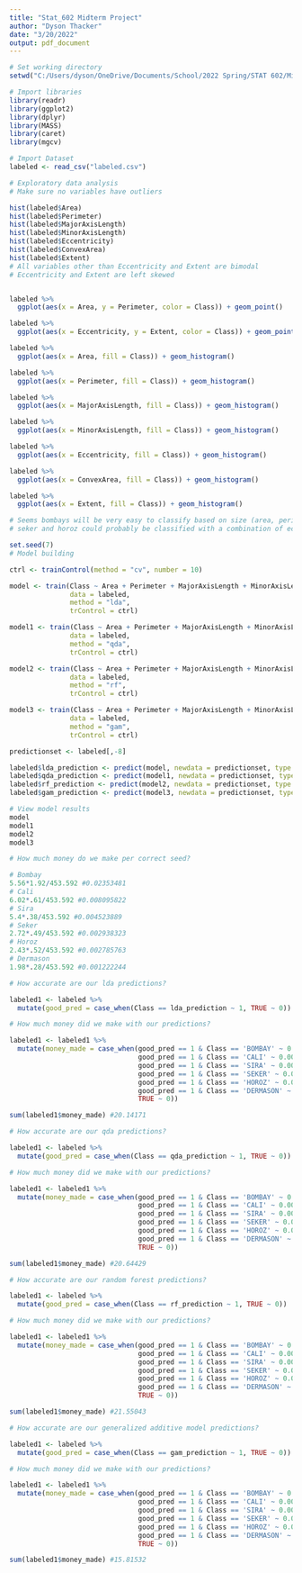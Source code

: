 ---
title: "Stat_602 Midterm Project"
author: "Dyson Thacker"
date: "3/20/2022"
output: pdf_document
---

```{r}
# Set working directory
setwd("C:/Users/dyson/OneDrive/Documents/School/2022 Spring/STAT 602/Midterm Project")

# Import libraries
library(readr)
library(ggplot2)
library(dplyr)
library(MASS)
library(caret)
library(mgcv)

# Import Dataset
labeled <- read_csv("labeled.csv")
```

```{r}
# Exploratory data analysis
# Make sure no variables have outliers

hist(labeled$Area)
hist(labeled$Perimeter)
hist(labeled$MajorAxisLength)
hist(labeled$MinorAxisLength)
hist(labeled$Eccentricity)
hist(labeled$ConvexArea)
hist(labeled$Extent)
# All variables other than Eccentricity and Extent are bimodal
# Eccentricity and Extent are left skewed


labeled %>% 
  ggplot(aes(x = Area, y = Perimeter, color = Class)) + geom_point()

labeled %>% 
  ggplot(aes(x = Eccentricity, y = Extent, color = Class)) + geom_point()

labeled %>% 
  ggplot(aes(x = Area, fill = Class)) + geom_histogram()

labeled %>% 
  ggplot(aes(x = Perimeter, fill = Class)) + geom_histogram()

labeled %>% 
  ggplot(aes(x = MajorAxisLength, fill = Class)) + geom_histogram()

labeled %>% 
  ggplot(aes(x = MinorAxisLength, fill = Class)) + geom_histogram()

labeled %>% 
  ggplot(aes(x = Eccentricity, fill = Class)) + geom_histogram()

labeled %>% 
  ggplot(aes(x = ConvexArea, fill = Class)) + geom_histogram()

labeled %>% 
  ggplot(aes(x = Extent, fill = Class)) + geom_histogram()

# Seems bombays will be very easy to classify based on size (area, perimiter, etc)
# seker and horoz could probably be classified with a combination of eccentricity and extent

```


```{r}
set.seed(7)
# Model building

ctrl <- trainControl(method = "cv", number = 10)

model <- train(Class ~ Area + Perimeter + MajorAxisLength + MinorAxisLength + Eccentricity + ConvexArea + Extent,
               data = labeled,
               method = "lda",
               trControl = ctrl)

model1 <- train(Class ~ Area + Perimeter + MajorAxisLength + MinorAxisLength + Eccentricity + ConvexArea + Extent,
               data = labeled,
               method = "qda",
               trControl = ctrl)

model2 <- train(Class ~ Area + Perimeter + MajorAxisLength + MinorAxisLength + Eccentricity + ConvexArea + Extent,
               data = labeled,
               method = "rf",
               trControl = ctrl)

model3 <- train(Class ~ Area + Perimeter + MajorAxisLength + MinorAxisLength + Eccentricity + ConvexArea + Extent,
               data = labeled,
               method = "gam",
               trControl = ctrl)

predictionset <- labeled[,-8]

labeled$lda_prediction <- predict(model, newdata = predictionset, type = "raw")
labeled$qda_prediction <- predict(model1, newdata = predictionset, type = "raw")
labeled$rf_prediction <- predict(model2, newdata = predictionset, type = "raw")
labeled$gam_prediction <- predict(model3, newdata = predictionset, type = "raw")

```

```{r}
# View model results
model
model1
model2
model3
```


```{r}
# How much money do we make per correct seed?

# Bombay
5.56*1.92/453.592 #0.02353481
# Cali
6.02*.61/453.592 #0.008095822
# Sira
5.4*.38/453.592 #0.004523889
# Seker
2.72*.49/453.592 #0.002938323
# Horoz
2.43*.52/453.592 #0.002785763
# Dermason
1.98*.28/453.592 #0.001222244
```

```{r}
# How accurate are our lda predictions?

labeled1 <- labeled %>% 
  mutate(good_pred = case_when(Class == lda_prediction ~ 1, TRUE ~ 0))

# How much money did we make with our predictions?

labeled1 <- labeled1 %>%
  mutate(money_made = case_when(good_pred == 1 & Class == 'BOMBAY' ~ 0.02353481,
                                good_pred == 1 & Class == 'CALI' ~ 0.008095822,
                                good_pred == 1 & Class == 'SIRA' ~ 0.004523889,
                                good_pred == 1 & Class == 'SEKER' ~ 0.002938323,
                                good_pred == 1 & Class == 'HOROZ' ~ 0.002785763,
                                good_pred == 1 & Class == 'DERMASON' ~ 0.001222244,
                                TRUE ~ 0))

sum(labeled1$money_made) #20.14171

```
```{r}
# How accurate are our qda predictions?

labeled1 <- labeled %>% 
  mutate(good_pred = case_when(Class == qda_prediction ~ 1, TRUE ~ 0))

# How much money did we make with our predictions?

labeled1 <- labeled1 %>%
  mutate(money_made = case_when(good_pred == 1 & Class == 'BOMBAY' ~ 0.02353481,
                                good_pred == 1 & Class == 'CALI' ~ 0.008095822,
                                good_pred == 1 & Class == 'SIRA' ~ 0.004523889,
                                good_pred == 1 & Class == 'SEKER' ~ 0.002938323,
                                good_pred == 1 & Class == 'HOROZ' ~ 0.002785763,
                                good_pred == 1 & Class == 'DERMASON' ~ 0.001222244,
                                TRUE ~ 0))

sum(labeled1$money_made) #20.64429
```
```{r}
# How accurate are our random forest predictions?

labeled1 <- labeled %>% 
  mutate(good_pred = case_when(Class == rf_prediction ~ 1, TRUE ~ 0))

# How much money did we make with our predictions?

labeled1 <- labeled1 %>%
  mutate(money_made = case_when(good_pred == 1 & Class == 'BOMBAY' ~ 0.02353481,
                                good_pred == 1 & Class == 'CALI' ~ 0.008095822,
                                good_pred == 1 & Class == 'SIRA' ~ 0.004523889,
                                good_pred == 1 & Class == 'SEKER' ~ 0.002938323,
                                good_pred == 1 & Class == 'HOROZ' ~ 0.002785763,
                                good_pred == 1 & Class == 'DERMASON' ~ 0.001222244,
                                TRUE ~ 0))

sum(labeled1$money_made) #21.55043
```
```{r}
# How accurate are our generalized additive model predictions?

labeled1 <- labeled %>% 
  mutate(good_pred = case_when(Class == gam_prediction ~ 1, TRUE ~ 0))

# How much money did we make with our predictions?

labeled1 <- labeled1 %>%
  mutate(money_made = case_when(good_pred == 1 & Class == 'BOMBAY' ~ 0.02353481,
                                good_pred == 1 & Class == 'CALI' ~ 0.008095822,
                                good_pred == 1 & Class == 'SIRA' ~ 0.004523889,
                                good_pred == 1 & Class == 'SEKER' ~ 0.002938323,
                                good_pred == 1 & Class == 'HOROZ' ~ 0.002785763,
                                good_pred == 1 & Class == 'DERMASON' ~ 0.001222244,
                                TRUE ~ 0))

sum(labeled1$money_made) #15.81532
```



